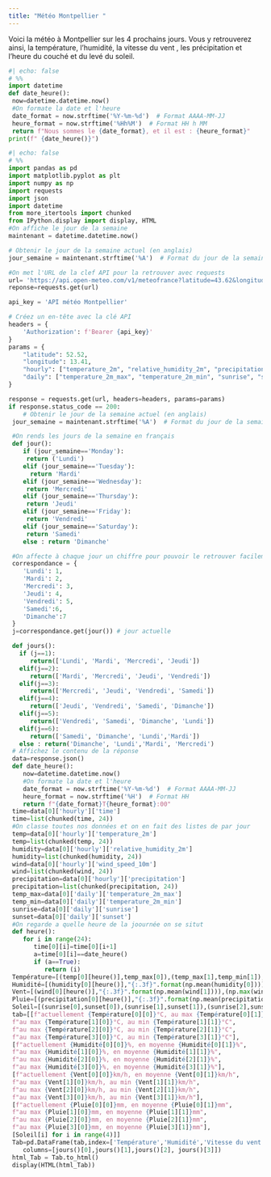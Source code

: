 ```yaml
---
title: "Météo Montpellier "
---
```

Voici la météo à Montpellier sur les 4 prochains jours.
Vous y retrouverez ainsi, la température, l'humidité, la vitesse du vent , les précipitation et l'heure du couché et du levé du soleil.


```python
#| echo: false
# %%
import datetime 
def date_heure():
 now=datetime.datetime.now()
 #On formate la date et l'heure
 date_format = now.strftime('%Y-%m-%d')  # Format AAAA-MM-JJ
 heure_format = now.strftime('%Hh%M')  # Format HH h MM
 return f"Nous sommes le {date_format}, et il est : {heure_format}"
print(f" {date_heure()}")
```

```python
#| echo: false
# %%
import pandas as pd 
import matplotlib.pyplot as plt
import numpy as np
import requests
import json
import datetime 
from more_itertools import chunked
from IPython.display import display, HTML
#On affiche le jour de la semaine 
maintenant = datetime.datetime.now()

# Obtenir le jour de la semaine actuel (en anglais)
jour_semaine = maintenant.strftime('%A')  # Format du jour de la semaine (par exemple : "lundi", "mardi", etc.)

#On met l'URL de la clef API pour la retrouver avec requests
url= 'https://api.open-meteo.com/v1/meteofrance?latitude=43.62&longitude=3.86&hourly=temperature_2m,relative_humidity_2m,precipitation,wind_speed_10m&daily=temperature_2m_max,temperature_2m_min,sunrise,sunset&timezone=Europe%2FBerlin'
reponse=requests.get(url)

api_key = 'API météo Montpellier'

# Créez un en-tête avec la clé API
headers = {
    'Authorization': f'Bearer {api_key}'
}
params = {
	"latitude": 52.52,
	"longitude": 13.41,
	"hourly": ["temperature_2m", "relative_humidity_2m", "precipitation", "wind_speed_10m"],
	"daily": ["temperature_2m_max", "temperature_2m_min", "sunrise", "sunset"],
}

response = requests.get(url, headers=headers, params=params)
if response.status_code == 200:
    # Obtenir le jour de la semaine actuel (en anglais)
 jour_semaine = maintenant.strftime('%A')  # Format du jour de la semaine (par exemple : "lundi", "mardi", etc.)

 #On rends les jours de la semaine en français
 def jour():
    if (jour_semaine=='Monday'):
     return ('Lundi')
    elif (jour_semaine=='Tuesday'):
      return 'Mardi'
    elif (jour_semaine=='Wednesday'):
     return 'Mercredi'
    elif (jour_semaine=='Thursday'):
     return 'Jeudi'
    elif (jour_semaine=='Friday'):
     return 'Vendredi'
    elif (jour_semaine=='Saturday'):
     return 'Samedi'
    else : return 'Dimanche'

 #On affecte à chaque jour un chiffre pour pouvoir le retrouver facilement 
 correspondance = {
    'Lundi': 1,
    'Mardi': 2,
    'Mercredi': 3,
    'Jeudi': 4,
    'Vendredi': 5,
    'Samedi':6,
    'Dimanche':7
 }
 j=correspondance.get(jour()) # jour actuelle

 def jours():
   if (j==1):
      return(['Lundi', 'Mardi', 'Mercredi', 'Jeudi'])
   elif(j==2):
      return(['Mardi', 'Mercredi', 'Jeudi', 'Vendredi'])
   elif(j==3):
      return(['Mercredi', 'Jeudi', 'Vendredi', 'Samedi'])
   elif(j==4):
      return(['Jeudi', 'Vendredi', 'Samedi', 'Dimanche'])
   elif(j==5):
      return(['Vendredi', 'Samedi', 'Dimanche', 'Lundi'])
   elif(j==6):
      return(['Samedi', 'Dimanche', 'Lundi','Mardi'])
   else : return('Dimanche', 'Lundi','Mardi', 'Mercredi')
 # Affichez le contenu de la réponse
 data=response.json()
 def date_heure():
    now=datetime.datetime.now()
    #On formate la date et l'heure
    date_format = now.strftime('%Y-%m-%d')  # Format AAAA-MM-JJ
    heure_format = now.strftime('%H')  # Format HH
    return f"{date_format}T{heure_format}:00" 
 time=data[0]['hourly']['time']
 time=list(chunked(time, 24))
 #On classe toutes nos données et on en fait des listes de par jour
 temp=data[0]['hourly']['temperature_2m']
 temp=list(chunked(temp, 24))
 humidity=data[0]['hourly']['relative_humidity_2m']
 humidity=list(chunked(humidity, 24))
 wind=data[0]['hourly']['wind_speed_10m']
 wind=list(chunked(wind, 24))
 precipitation=data[0]['hourly']['precipitation']
 precipitation=list(chunked(precipitation, 24))
 temp_max=data[0]['daily']['temperature_2m_max']
 temp_min=data[0]['daily']['temperature_2m_min']
 sunrise=data[0]['daily']['sunrise']
 sunset=data[0]['daily']['sunset']
 #On regarde a quelle heure de la joournée on se situt 
 def heure():
    for i in range(24):
       time[0][i]=time[0][i+1]
       a=time[0][i]==date_heure()
       if (a==True):
          return (i)
 Température=[(temp[0][heure()],temp_max[0]),(temp_max[1],temp_min[1]),(temp_max[2],temp_min[2]),(temp_max[3],temp_min[3])]
 Humidité=[(humidity[0][heure()],"{:.3f}".format(np.mean(humidity[0]))),(np.max(humidity[1]),"{:.3f}".format(np.mean(humidity[1]))),(np.max(humidity[2]),"{:.3f}".format(np.mean(humidity[2]))),(np.max(humidity[3]),"{:.3f}".format(np.mean(humidity[3])))]
 Vent=[(wind[0][heure()],"{:.3f}".format(np.mean(wind[1]))),(np.max(wind[1]),np.min(wind[1])),(np.max(wind[2]),np.min(wind[2])),(np.max(wind[3]),np.min(wind[3]))]
 Pluie=[(precipitation[0][heure()],"{:.3f}".format(np.mean(precipitation[0]))),(np.max(precipitation[1]),"{:.3f}".format(np.mean(precipitation[1]))),(np.max(precipitation[2]),np.mean(precipitation[2])),(np.max(precipitation[3]),"{:.3f}".format(np.mean(precipitation[3])))]
 Soleil=[(sunrise[0],sunset[0]),(sunrise[1],sunset[1]),(sunrise[2],sunset[2]),(sunrise[3],sunset[3])]
 tab=[[f"actuellement {Température[0][0]}°C, au max {Température[0][1]}°C",
 f"au max {Température[1][0]}°C, au min {Température[1][1]}°C",
 f"au max {Température[2][0]}°C, au min {Température[2][1]}°C",
 f"au max {Température[3][0]}°C, au min {Température[3][1]}°C"],
 [f"actuellement {Humidité[0][0]}%, en moyenne {Humidité[0][1]}%",
 f"au max {Humidité[1][0]}%, en moyenne {Humidité[1][1]}%",
 f"au max {Humidité[2][0]}%, en moyenne {Humidité[2][1]}%",
 f"au max {Humidité[3][0]}%, en moyenne {Humidité[3][1]}%"],
 [f"actuellement {Vent[0][0]}km/h, en moyenne {Vent[0][1]}km/h",
 f"au max {Vent[1][0]}km/h, au min {Vent[1][1]}km/h",
 f"au max {Vent[2][0]}km/h, au min {Vent[2][1]}km/h",
 f"au max {Vent[3][0]}km/h, au min {Vent[3][1]}km/h"],
 [f"actuellement {Pluie[0][0]}mm, en moyenne {Pluie[0][1]}mm",
 f"au max {Pluie[1][0]}mm, en moyenne {Pluie[1][1]}mm",
 f"au max {Pluie[2][0]}mm, en moyenne {Pluie[2][1]}mm",
 f"au max {Pluie[3][0]}mm, en moyenne {Pluie[3][1]}mm"],
 [Soleil[i] for i in range(4)]]
 Tab=pd.DataFrame(tab,index=['Température','Humidité','Vitesse du vent','Précipitation','Sunrise/Sunset'],
    columns=[jours()[0],jours()[1],jours()[2], jours()[3]])
 html_Tab = Tab.to_html()
 display(HTML(html_Tab))
```


